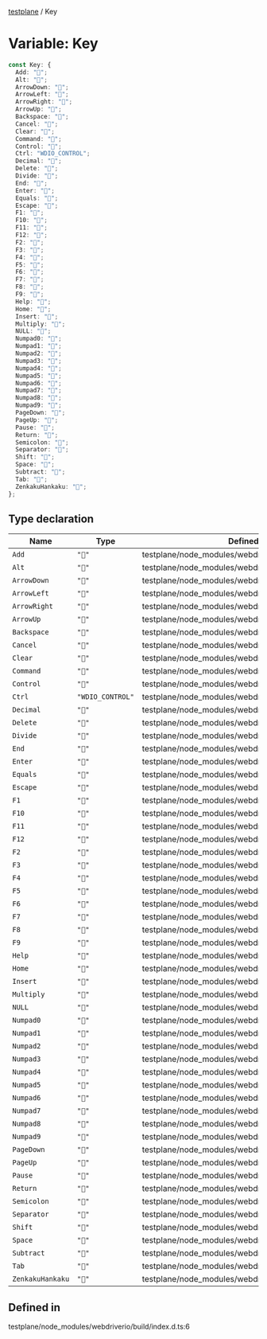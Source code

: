 [testplane](../README.mdx) / Key

# Variable: Key

```ts
const Key: {
  Add: "";
  Alt: "";
  ArrowDown: "";
  ArrowLeft: "";
  ArrowRight: "";
  ArrowUp: "";
  Backspace: "";
  Cancel: "";
  Clear: "";
  Command: "";
  Control: "";
  Ctrl: "WDIO_CONTROL";
  Decimal: "";
  Delete: "";
  Divide: "";
  End: "";
  Enter: "";
  Equals: "";
  Escape: "";
  F1: "";
  F10: "";
  F11: "";
  F12: "";
  F2: "";
  F3: "";
  F4: "";
  F5: "";
  F6: "";
  F7: "";
  F8: "";
  F9: "";
  Help: "";
  Home: "";
  Insert: "";
  Multiply: "";
  NULL: "";
  Numpad0: "";
  Numpad1: "";
  Numpad2: "";
  Numpad3: "";
  Numpad4: "";
  Numpad5: "";
  Numpad6: "";
  Numpad7: "";
  Numpad8: "";
  Numpad9: "";
  PageDown: "";
  PageUp: "";
  Pause: "";
  Return: "";
  Semicolon: "";
  Separator: "";
  Shift: "";
  Space: "";
  Subtract: "";
  Tab: "";
  ZenkakuHankaku: "";
};
```

## Type declaration

| Name | Type | Defined in |
| ------ | ------ | ------ |
| `Add` | `""` | testplane/node\_modules/webdriverio/build/index.d.ts:45 |
| `Alt` | `""` | testplane/node\_modules/webdriverio/build/index.d.ts:18 |
| `ArrowDown` | `""` | testplane/node\_modules/webdriverio/build/index.d.ts:29 |
| `ArrowLeft` | `""` | testplane/node\_modules/webdriverio/build/index.d.ts:26 |
| `ArrowRight` | `""` | testplane/node\_modules/webdriverio/build/index.d.ts:28 |
| `ArrowUp` | `""` | testplane/node\_modules/webdriverio/build/index.d.ts:27 |
| `Backspace` | `""` | testplane/node\_modules/webdriverio/build/index.d.ts:11 |
| `Cancel` | `""` | testplane/node\_modules/webdriverio/build/index.d.ts:9 |
| `Clear` | `""` | testplane/node\_modules/webdriverio/build/index.d.ts:13 |
| `Command` | `""` | testplane/node\_modules/webdriverio/build/index.d.ts:62 |
| `Control` | `""` | testplane/node\_modules/webdriverio/build/index.d.ts:17 |
| `Ctrl` | `"WDIO_CONTROL"` | testplane/node\_modules/webdriverio/build/index.d.ts:7 |
| `Decimal` | `""` | testplane/node\_modules/webdriverio/build/index.d.ts:48 |
| `Delete` | `""` | testplane/node\_modules/webdriverio/build/index.d.ts:31 |
| `Divide` | `""` | testplane/node\_modules/webdriverio/build/index.d.ts:49 |
| `End` | `""` | testplane/node\_modules/webdriverio/build/index.d.ts:24 |
| `Enter` | `""` | testplane/node\_modules/webdriverio/build/index.d.ts:15 |
| `Equals` | `""` | testplane/node\_modules/webdriverio/build/index.d.ts:33 |
| `Escape` | `""` | testplane/node\_modules/webdriverio/build/index.d.ts:20 |
| `F1` | `""` | testplane/node\_modules/webdriverio/build/index.d.ts:50 |
| `F10` | `""` | testplane/node\_modules/webdriverio/build/index.d.ts:59 |
| `F11` | `""` | testplane/node\_modules/webdriverio/build/index.d.ts:60 |
| `F12` | `""` | testplane/node\_modules/webdriverio/build/index.d.ts:61 |
| `F2` | `""` | testplane/node\_modules/webdriverio/build/index.d.ts:51 |
| `F3` | `""` | testplane/node\_modules/webdriverio/build/index.d.ts:52 |
| `F4` | `""` | testplane/node\_modules/webdriverio/build/index.d.ts:53 |
| `F5` | `""` | testplane/node\_modules/webdriverio/build/index.d.ts:54 |
| `F6` | `""` | testplane/node\_modules/webdriverio/build/index.d.ts:55 |
| `F7` | `""` | testplane/node\_modules/webdriverio/build/index.d.ts:56 |
| `F8` | `""` | testplane/node\_modules/webdriverio/build/index.d.ts:57 |
| `F9` | `""` | testplane/node\_modules/webdriverio/build/index.d.ts:58 |
| `Help` | `""` | testplane/node\_modules/webdriverio/build/index.d.ts:10 |
| `Home` | `""` | testplane/node\_modules/webdriverio/build/index.d.ts:25 |
| `Insert` | `""` | testplane/node\_modules/webdriverio/build/index.d.ts:30 |
| `Multiply` | `""` | testplane/node\_modules/webdriverio/build/index.d.ts:44 |
| `NULL` | `""` | testplane/node\_modules/webdriverio/build/index.d.ts:8 |
| `Numpad0` | `""` | testplane/node\_modules/webdriverio/build/index.d.ts:34 |
| `Numpad1` | `""` | testplane/node\_modules/webdriverio/build/index.d.ts:35 |
| `Numpad2` | `""` | testplane/node\_modules/webdriverio/build/index.d.ts:36 |
| `Numpad3` | `""` | testplane/node\_modules/webdriverio/build/index.d.ts:37 |
| `Numpad4` | `""` | testplane/node\_modules/webdriverio/build/index.d.ts:38 |
| `Numpad5` | `""` | testplane/node\_modules/webdriverio/build/index.d.ts:39 |
| `Numpad6` | `""` | testplane/node\_modules/webdriverio/build/index.d.ts:40 |
| `Numpad7` | `""` | testplane/node\_modules/webdriverio/build/index.d.ts:41 |
| `Numpad8` | `""` | testplane/node\_modules/webdriverio/build/index.d.ts:42 |
| `Numpad9` | `""` | testplane/node\_modules/webdriverio/build/index.d.ts:43 |
| `PageDown` | `""` | testplane/node\_modules/webdriverio/build/index.d.ts:23 |
| `PageUp` | `""` | testplane/node\_modules/webdriverio/build/index.d.ts:22 |
| `Pause` | `""` | testplane/node\_modules/webdriverio/build/index.d.ts:19 |
| `Return` | `""` | testplane/node\_modules/webdriverio/build/index.d.ts:14 |
| `Semicolon` | `""` | testplane/node\_modules/webdriverio/build/index.d.ts:32 |
| `Separator` | `""` | testplane/node\_modules/webdriverio/build/index.d.ts:46 |
| `Shift` | `""` | testplane/node\_modules/webdriverio/build/index.d.ts:16 |
| `Space` | `""` | testplane/node\_modules/webdriverio/build/index.d.ts:21 |
| `Subtract` | `""` | testplane/node\_modules/webdriverio/build/index.d.ts:47 |
| `Tab` | `""` | testplane/node\_modules/webdriverio/build/index.d.ts:12 |
| `ZenkakuHankaku` | `""` | testplane/node\_modules/webdriverio/build/index.d.ts:63 |

## Defined in

testplane/node\_modules/webdriverio/build/index.d.ts:6
